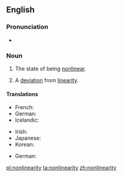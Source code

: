 ==English==

===Pronunciation===
* {{rhymes|æɹɪti|lang=en}}

===Noun===
{{wikipedia}}
{{en-noun|-|nonlinearities}}

# {{lb|en|uncountable}} The state of being [[nonlinear]].
# {{lb|en|countable}} A [[deviation]] from [[linearity]].

====Translations====
{{trans-top|state of being nonlinear}}
* French: {{t+|fr|non-linéarité|f}}
* German: {{t|de|Nichtlinearität|f}}
* Icelandic: {{t|is|ólínuleiki|m}}
{{trans-mid}}
* Irish: {{t|ga|neamhlíneacht|f}}
* Japanese: {{t|ja|非線形性|tr=hisenkeisei|sc=Jpan}}
* Korean: {{t|ko|비선형성|sc=Kore}}
{{trans-bottom}}

{{trans-top|deviation from linearity}}
* German: {{t|de|Nichtlinearität|f}}
{{trans-mid}}
{{trans-bottom}}

[[pl:nonlinearity]]
[[ta:nonlinearity]]
[[zh:nonlinearity]]